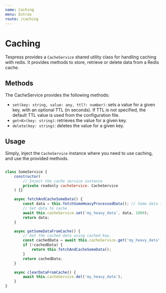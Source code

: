 ```yaml
---
name: Caching
menu: Extras
route: /caching
---
```


# Caching

Texpress provides a `CacheService` shared utility class for handling caching with redis. It provides methods to store, retrieve or delete data from a Redis cache.

## Methods

The CacheService provides the following methods:

-   `set(key: string, value: any, ttl?: number)`: sets a value for a given key, with an optional TTL (in seconds). If TTL is not specified, the default TTL value is used from the configuration file.
-   `get<K>(key: string)`: retrieves the value for a given key.
-   `delete(key: string)`: deletes the value for a given key.

## Usage

Simply, inject the `CacheService` instance where you need to use caching, and use the provided methods.

```javascript

class SomeService {
    constructor(
        // Inject the cache service instance
        private readonly cacheService: CacheService
    ) {}

    async fetchAndCacheSomeData() {
        const data = this.fetchSomeHeavyProcessedData(); // Some data to be cached
        // Set data to cache
        await this.cacheService.set('my_heavy_data', data, 1000);
        return data;
    }

    async getSomeDataFromCache() {
        // Get the cached data using cached key.
        const cachedData = await this.cacheService.get('my_heavy_data');
        if (!cachedData) {
            return this.fetchAndCacheSomeData();
        }
        return cachedData;
    }

    async clearDataFromCache() {
        await this.cacheService.del('my_heavy_data');
    }
}

```
